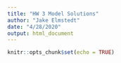 ```yaml
---
title: "HW 3 Model Solutions"
author: "Jake Elmstedt"
date: "4/28/2020"
output: html_document
---
```


```r
knitr::opts_chunk$set(echo = TRUE)
```

```r

```

